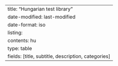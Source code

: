 ---
title: "Hungarian test library"
date-modified: last-modified
date-format: iso
listing:
    contents: hu
    type: table
    fields: [title, subtitle, description, categories]
---